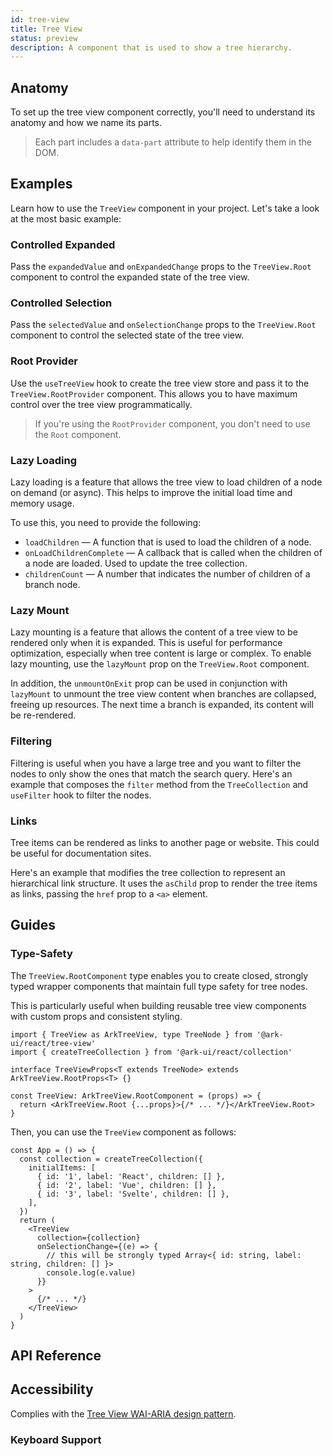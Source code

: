 ```yaml
---
id: tree-view
title: Tree View
status: preview
description: A component that is used to show a tree hierarchy.
---
```


<ComponentPreview id="TreeView" />

## Anatomy

To set up the tree view component correctly, you'll need to understand its anatomy and how we name its parts.

> Each part includes a `data-part` attribute to help identify them in the DOM.

<Anatomy id="tree-view" />

## Examples

Learn how to use the `TreeView` component in your project. Let's take a look at the most basic example:

<Example id="basic" />

### Controlled Expanded

Pass the `expandedValue` and `onExpandedChange` props to the `TreeView.Root` component to control the expanded state of
the tree view.

<Example id="controlled-expanded" />

### Controlled Selection

Pass the `selectedValue` and `onSelectionChange` props to the `TreeView.Root` component to control the selected state of
the tree view.

<Example id="controlled-selected" />

### Root Provider

Use the `useTreeView` hook to create the tree view store and pass it to the `TreeView.RootProvider` component. This
allows you to have maximum control over the tree view programmatically.

<Example id="root-provider" />

> If you're using the `RootProvider` component, you don't need to use the `Root` component.

### Lazy Loading

Lazy loading is a feature that allows the tree view to load children of a node on demand (or async). This helps to
improve the initial load time and memory usage.

To use this, you need to provide the following:

- `loadChildren` — A function that is used to load the children of a node.
- `onLoadChildrenComplete` — A callback that is called when the children of a node are loaded. Used to update the tree
  collection.
- `childrenCount` — A number that indicates the number of children of a branch node.

<Example id="async-loading" />

### Lazy Mount

Lazy mounting is a feature that allows the content of a tree view to be rendered only when it is expanded. This is
useful for performance optimization, especially when tree content is large or complex. To enable lazy mounting, use the
`lazyMount` prop on the `TreeView.Root` component.

In addition, the `unmountOnExit` prop can be used in conjunction with `lazyMount` to unmount the tree view content when
branches are collapsed, freeing up resources. The next time a branch is expanded, its content will be re-rendered.

<Example id="lazy-mount" />

### Filtering

Filtering is useful when you have a large tree and you want to filter the nodes to only show the ones that match the
search query. Here's an example that composes the `filter` method from the `TreeCollection` and `useFilter` hook to
filter the nodes.

<Example id="filtering" />

### Links

Tree items can be rendered as links to another page or website. This could be useful for documentation sites.

Here's an example that modifies the tree collection to represent an hierarchical link structure. It uses the `asChild`
prop to render the tree items as links, passing the `href` prop to a `<a>` element.

<Example id="links" />

## Guides

### Type-Safety

The `TreeView.RootComponent` type enables you to create closed, strongly typed wrapper components that maintain full type
safety for tree nodes.

This is particularly useful when building reusable tree view components with custom props and consistent styling.

```tsx
import { TreeView as ArkTreeView, type TreeNode } from '@ark-ui/react/tree-view'
import { createTreeCollection } from '@ark-ui/react/collection'

interface TreeViewProps<T extends TreeNode> extends ArkTreeView.RootProps<T> {}

const TreeView: ArkTreeView.RootComponent = (props) => {
  return <ArkTreeView.Root {...props}>{/* ... */}</ArkTreeView.Root>
}
```

Then, you can use the `TreeView` component as follows:

```tsx
const App = () => {
  const collection = createTreeCollection({
    initialItems: [
      { id: '1', label: 'React', children: [] },
      { id: '2', label: 'Vue', children: [] },
      { id: '3', label: 'Svelte', children: [] },
    ],
  })
  return (
    <TreeView
      collection={collection}
      onSelectionChange={(e) => {
        // this will be strongly typed Array<{ id: string, label: string, children: [] }>
        console.log(e.value)
      }}
    >
      {/* ... */}
    </TreeView>
  )
}
```

## API Reference

<ComponentTypes id="tree-view" />

## Accessibility

Complies with the [Tree View WAI-ARIA design pattern](https://www.w3.org/WAI/ARIA/apg/patterns/treeview/).

### Keyboard Support

<KeyBindingsTable id="tree-view" />
